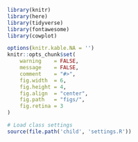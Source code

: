 
```r
library(knitr)
library(here)
library(tidyverse)
library(fontawesome)
library(cowplot)

options(knitr.kable.NA = '')
knitr::opts_chunk$set(
    warning    = FALSE,
    message    = FALSE,
    comment    = "#>",
    fig.width  = 6,
    fig.height = 4,
    fig.align  = "center",
    fig.path   = "figs/",
    fig.retina = 3
)

# Load class settings
source(file.path('child', 'settings.R'))
```
